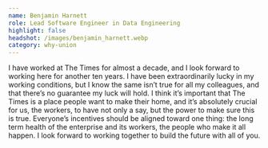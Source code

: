 ```yaml
---
name: Benjamin Harnett
role: Lead Software Engineer in Data Engineering
highlight: false
headshot: /images/benjamin_harnett.webp
category: why-union
---
```

I have worked at The Times for almost a decade, and I look forward to working here for another ten years. I have been extraordinarily lucky in my working conditions, but I know the same isn’t true for all my colleagues, and that there’s no guarantee my luck will hold. I think it’s important that The Times is a place people want to make their home, and it’s absolutely crucial for us, the workers, to have not only a say, but the power to make sure this is true. Everyone’s incentives should be aligned toward one thing: the long term health of the enterprise and its workers, the people who make it all happen. I look forward to working together to build the future with all of you.
